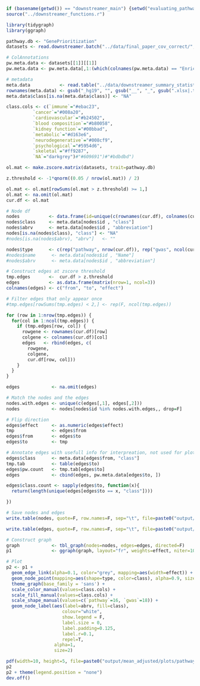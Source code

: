 ```r
if (basename(getwd()) == "downstreamer_main") {setwd("evaluating_pathways")} else {setwd("../evaluating_pathways/")}
source("../downstreamer_functions.r")

library(tidygraph)
library(ggraph)

pathway.db <- "GenePrioritization"
datasets <- read.downstreamer.batch("../data/final_paper_cov_correct/", USE.CACHE=F, potential_traits = c(pathway.db))

# ColAnnotations
pw.meta.data <- datasets[[1]][[1]]
pw.meta.data <- pw.meta.data[,1:(which(colnames(pw.meta.data) == "Enrichment.Z.score") - 1), drop=F]

# metadata
meta.data           <- read.table("../data/downstreamer_summary_statistics.csv", sep="\t", stringsAsFactors = F, header=T)
rownames(meta.data) <- gsub("_hg19", "", gsub("__", "_", gsub(".xlsx|.txt", "", gsub("_enrichtments", "", meta.data$EnrichmentExcel))))
meta.data$class[is.na(meta.data$class)] <- "NA"

class.cols <- c(`immune`="#ebac23",
          `cancer`="#008a20",
          `cardiovascular`="#b24502",
          `blood composition`="#b80058",
          `kidney function`="#00bbad",
          `metabolic`="#d163e6",
          `neurodegenerative`="#008cf9",
          `psychological`="#5954d6",
          `skeletal`="#ff9287",
          `NA`="darkgrey")#"#609691")#"#bdbdbd")

ol.mat <- make.zscore.matrix(datasets, trait=pathway.db)

z.threshold <- -1*qnorm((0.05 / nrow(ol.mat)) / 2)

ol.mat <- ol.mat[rowSums(ol.mat > z.threshold) >= 1,]
ol.mat <- na.omit(ol.mat)
cur.df <- ol.mat

# Node df
nodes           <- data.frame(id=unique(c(rownames(cur.df), colnames(cur.df))), stringsAsFactors = F)
nodes$class     <- meta.data[nodes$id , "class"]
nodes$abrv      <- meta.data[nodes$id , "abbreviation"]
nodes[is.na(nodes$class), "class"] <- "NA"
#nodes[is.na(nodes$abrv), "abrv"]   <- ""

nodes$type      <- c(rep("pathway", nrow(cur.df)), rep("gwas", ncol(cur.df)))
#nodes$name      <- meta.data[nodes$id , "Name"]
#nodes$abrv      <- meta.data[nodes$id , "abbreviation"]

# Construct edges at zscore threshold
tmp.edges       <-  cur.df > z.threshold
edges           <- as.data.frame(matrix(nrow=1, ncol=3))
colnames(edges) <- c("from", "to", "effect")

# Filter edges that only appear once
#tmp.edges[rowSums(tmp.edges) < 2,] <- rep(F, ncol(tmp.edges))

for (row in 1:nrow(tmp.edges)) {
  for(col in 1:ncol(tmp.edges)) {
    if (tmp.edges[row, col]) {
      rowgene <- rownames(cur.df)[row]
      colgene <- colnames(cur.df)[col]
      edges   <- rbind(edges, c(
        rowgene,
        colgene,
        cur.df[row, col]))
    }
  }
}

edges            <- na.omit(edges)

# Match the nodes and the edges
nodes.with.edges <- unique(c(edges[,1], edges[,2]))
nodes            <- nodes[nodes$id %in% nodes.with.edges,, drop=F]

# Flip direction
edges$effect     <- as.numeric(edges$effect)
tmp              <- edges$from
edges$from       <- edges$to
edges$to         <- tmp

# Annotate edges with usefull info for interpreation, not used for plotting
edges$class      <- meta.data[edges$from, "class"]
tmp.tab          <- table(edges$to)
edges$pw.count   <- tmp.tab[edges$to]
edges            <- cbind(edges, pw.meta.data[edges$to, ])

edges$class.count <- sapply(edges$to, function(x){
  return(length(unique(edges[edges$to == x, "class"])))

})

# Save nodes and edges
write.table(nodes, quote=F, row.names=F, sep="\t", file=paste0("output/mean_adjusted/plots/pathway_networks/", pathway.db, "_bonfsig_network.nodes.tsv"))

write.table(edges, quote=F, row.names=F, sep="\t", file=paste0("output/mean_adjusted/plots/pathway_networks/", pathway.db, "_bonfsig_network.edges.tsv"))
```

```r
# Construct graph
graph            <- tbl_graph(nodes=nodes, edges=edges, directed=F)
p1               <- ggraph(graph, layout="fr", weights=effect, niter=10000)

# Plot
p2 <- p1 +
  geom_edge_link(alpha=0.1, color="grey", mapping=aes(width=effect)) +
  geom_node_point(mapping=aes(shape=type, color=class), alpha=0.9, size=2, stroke=0) +
  theme_graph(base_family = 'sans') +
  scale_color_manual(values=class.cols) +
  scale_fill_manual(values=class.cols) +
  scale_shape_manual(values=c(`pathway`=16, `gwas`=18)) +
  geom_node_label(aes(label=abrv, fill=class),
                     colour="white",
                     show.legend = F,
                     label.size = 0,
                     label.padding=0.125,
                     label.r=0.1,
                     repel=T,
                  alpha=1,
                  size=2)

pdf(width=10, height=5, file=paste0("output/mean_adjusted/plots/pathway_networks/", pathway.db, "_bonfsig_network.pdf"), paper="a4")
p2
p2 + theme(legend.position = "none")
dev.off()
```

